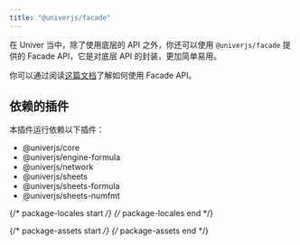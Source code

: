 ```yaml
---
title: "@univerjs/facade"
---
```


在 Univer 当中，除了使用底层的 API 之外，你还可以使用 `@univerjs/facade` 提供的 Facade API，它是对底层 API 的封装，更加简单易用。

你可以通过阅读[这篇文档](/guides/facade)了解如何使用 Facade API。


## 依赖的插件

本插件运行依赖以下插件：

- @univerjs/core
- @univerjs/engine-formula
- @univerjs/network
- @univerjs/sheets
- @univerjs/sheets-formula
- @univerjs/sheets-numfmt


{/* package-locales start */}
{/* package-locales end */}

{/* package-assets start */}
{/* package-assets end */}

